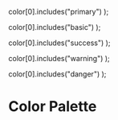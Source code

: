 

<Meta title="Tokens/Colors" />

  color[0].includes("primary")
);

  color[0].includes("basic")
);

  color[0].includes("success")
);

  color[0].includes("warning")
);

  color[0].includes("danger")
);

# Color Palette

<Box my={3} />
<ColorPalette>
  <ColorItem
    title="Greyscale"
    subtitle="Basic 100 - 900"
    colors={Object.fromEntries(basicColors)}
  />
  <ColorItem
    title="Blue"
    subtitle="Primary 100 - 900"
    colors={Object.fromEntries(primaryColors)}
  />
  <ColorItem
    title="Green"
    subtitle="Success 100 - 900"
    colors={Object.fromEntries(successColors)}
  />
  <ColorItem
    title="Yellow"
    subtitle="Warning 100 - 900"
    colors={Object.fromEntries(warningColors)}
  />
  <ColorItem
    title="Red"
    subtitle="Danger 100 - 900"
    colors={Object.fromEntries(dangerColors)}
  />
</ColorPalette>
